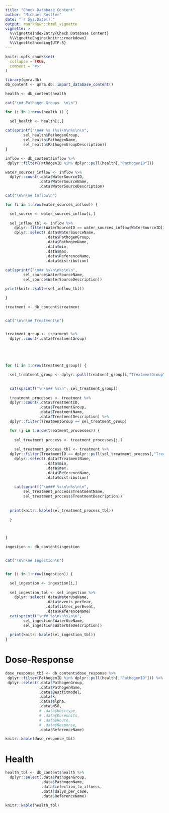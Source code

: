 ```yaml
---
title: "Check Database Content"
author: "Michael Rustler"
date: "`r Sys.Date()`"
output: rmarkdown::html_vignette
vignette: >
  %\VignetteIndexEntry{Check Database Content}
  %\VignetteEngine{knitr::rmarkdown}
  %\VignetteEncoding{UTF-8}
---
```


```r
knitr::opts_chunk$set(
  collapse = TRUE,
  comment = "#>"
)

library(qmra.db)
db_content <- qmra.db::import_database_content()


```



```r

health <- db_content$health

cat("\n# Pathogen Groups  \n\n")

for (i in 1:nrow(health )) {

  sel_health <- health[i,]
  
cat(sprintf("\n## %s (%s)\n\n%s\n\n", 
        sel_health$PathogenGroup, 
        sel_health$PathogenName,
        sel_health$PathogenGroupDescription))
}
```


```r
inflow <- db_content$inflow %>% 
 dplyr::filter(PathogenID %in% dplyr::pull(health[,"PathogenID"]))

water_sources_inflow <- inflow %>% 
  dplyr::count(.data$WaterSourceID,
               .data$WaterSourceName, 
               .data$WaterSourceDescription) 

cat("\n\n\n# Inflow\n")

for (i in 1:nrow(water_sources_inflow)) {

  sel_source <- water_sources_inflow[i,]
  
  sel_inflow_tbl <- inflow %>% 
    dplyr::filter(WaterSourceID == water_sources_inflow$WaterSourceID[i]) %>% 
    dplyr::select(.data$WaterSourceName,
                  .data$PathogenGroup, 
                  .data$PathogenName, 
                  .data$min, 
                  .data$max, 
                  .data$ReferenceName,
                  .data$distribution)
  
cat(sprintf("\n## %s\n\n%s\n\n", 
        sel_source$WaterSourceName, 
        sel_source$WaterSourceDescription))

print(knitr::kable(sel_inflow_tbl))

}


```

```r
treatment <- db_content$treatment


cat("\n\n\n# Treatment\n")


treatment_group <- treatment %>% 
  dplyr::count(.data$TreatmentGroup)





for (i in 1:nrow(treatment_group)) {

  sel_treatment_group <- dplyr::pull(treatment_group[i,"TreatmentGroup"])

  
  cat(sprintf("\n\n## %s\n", sel_treatment_group))
  
  treatment_processes <- treatment %>% 
  dplyr::count(.data$TreatmentID, 
               .data$TreatmentGroup,
               .data$TreatmentName, 
               .data$TreatmentDescription) %>%  
  dplyr::filter(TreatmentGroup == sel_treatment_group)

  for (j in 1:nrow(treatment_processes)) {
    
    sel_treatment_process <- treatment_processes[j,]
    
    sel_treatment_process_tbl <- treatment %>% 
  dplyr::filter(TreatmentID == dplyr::pull(sel_treatment_process[,"TreatmentID"])) %>% 
    dplyr::select(.data$TreatmentName, 
                  .data$min,
                  .data$max,
                  .data$ReferenceName,
                  .data$distribution)
    
    cat(sprintf("\n### %s\n\n%s\n\n", 
        sel_treatment_process$TreatmentName, 
        sel_treatment_process$TreatmentDescription))
    
    
  print(knitr::kable(sel_treatment_process_tbl))
    
  }



}

```



```r
ingestion <- db_content$ingestion


cat("\n\n\n# Ingestion\n")


for (i in 1:nrow(ingestion)) {

  sel_ingestion <- ingestion[i,]
  
  sel_ingestion_tbl <- sel_ingestion %>% 
    dplyr::select(.data$WaterUseName, 
                  .data$events_perYear,
                  .data$litres_perEvent,
                  .data$ReferenceName) 
  cat(sprintf("\n## %s\n\n%s\n\n", 
        sel_ingestion$WaterUseName, 
        sel_ingestion$WaterUseDescription))
  
  print(knitr::kable(sel_ingestion_tbl))
}

```


# Dose-Response 

```r

dose_response_tbl <- db_content$dose_response %>% 
 dplyr::filter(PathogenID %in% dplyr::pull(health[,"PathogenID"])) %>% 
 dplyr::select(.data$PathogenGroup,
               .data$PathogenName, 
               .data$Bestfitmodel,
               .data$k,
               .data$alpha,
               .data$N50, 
               # .data$Hosttype,
               # .data$Doseunits,
               # .data$Route,
               # .data$Response,
               .data$ReferenceName)

knitr::kable(dose_response_tbl)

```

# Health 

```r

health_tbl <- db_content$health %>% 
  dplyr::select(.data$PathogenGroup, 
                .data$PathogenName,
                .data$infection_to_illness, 
                .data$dalys_per_case, 
                .data$ReferenceName)

knitr::kable(health_tbl)

```




